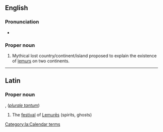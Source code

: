 ==English==

===Pronunciation===
*{{SAMPA|/l@'mju:rIa/}}

===Proper noun===
{{en-proper noun}}

# Mythical lost country/continent/island proposed to explain the existence of [[lemur]]s on two continents.

----

==Latin==

===Proper noun===
{{la-proper noun|Lemūria|Lemurorum|Lemūrōrum|n|second}}, (''[[plurale tantum]]'')

# The [[festival]] of [[lemures#Latin|Lemurēs]] (spirits, ghosts)

[[Category:la:Calendar terms]]